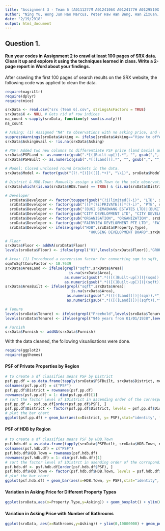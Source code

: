 ```yaml
---
title: "Assignment 3 - Team 6 (A0111277M A0124106X A0124177H A0129519X A0130771M)"
author: "Ning Yu, Wong Jun Hao Marcus, Peter Haw Han Beng, Han Zixuan, Daniel Wong Sing Dong"
date: "2/19/2018"
output: html_document
---
```


## Question 1.
#### Run your codes in Assignment 2 to crawl at least 100 pages of SRX data. Clean it up and explore it using the techniques learned in class. Write a 2-page report in Word about your findings.

After crawling the first 100 pages of search results on the SRX website, the following code was applied to clean the data.
  
```r
require(magrittr)
require(dplyr)
require(mice)

srxData <- read.csv("srx (Team 6).csv", stringsAsFactors = TRUE)
srxData$X <- NULL # Gets rid of row indices
na_count <-sapply(srxData, function(y) sum(is.na(y)))
na_count

# Asking: (1) Assigned "NA" to observations with no asking price, and (2) added a new column that indicates which observations have an asking price and which do not.
suppressWarnings(srxData$Asking <- ifelse(srxData$Asking=="View to offer", NA, as.numeric(gsub(",", "", gsub("\\$", "", srxData$Asking)))))
srxData$AskingAvail <- !is.na(srxData$Asking)

# PSF: Added two new columns to differentiate PSF price (land basis) and PSF price (built-up basis).
srxData$PSFLand <- as.numeric(gsub(".*[(]Built-up[)].*", "", gsub(",", "", gsub(".*\\$([0-9,]+(?=\\s+psf\\s+[(]Land[)])).*", "\\1", srxData$PSF, perl = TRUE))))
srxData$PSFBuilt <- as.numeric(gsub(".*[(]Land[)].*", "", gsub(",", "", gsub(".*\\$([0-9,]+(?=\\s+psf\\s+[(]Built-up[)])).*", "\\1", srxData$PSF, perl = TRUE))))

# Model: Closed unclosed round brackets in the data.
srxData$Model <- factor(gsub("(?!.*[)])([(].*+)", "\\1)", srxData$Model, perl = TRUE))

# District & HDB.Town: Manually assign a HDB.Town to the sole observation with an NA in both "District" and "HDB Town"
srxData[which((is.na(srxData$HDB.Town) == TRUE) & (is.na(srxData$District) == TRUE)),]$HDB.Town <- "Queenstown"

# Developer
  srxData$Developer <- factor(toupper(gsub("(?i)limited(?-i)", "LTD", srxData$Developer)))
  srxData$Developer <- factor(gsub("[(]*(?i)PRIVATE[)]*(?-i)", "PTE", srxData$Developer, perl = TRUE))
  srxData$Developer <- factor(gsub("(BUKI SEMABWANG ESTATES LTD)|(BUKIT SEMABWANG ESTATES LTD)", "BUKIT SEMBAWANG ESTATES LIMITED", srxData$Developer))
  srxData$Developer <- factor(gsub("CITY DEVELOPMENT LTD", "CITY DEVELOPMENTS LTD", srxData$Developer))
  srxData$Developer <- factor(gsub("ORGANISATION", "ORGANIZATION", srxData$Developer))
  srxData$Developer <- factor(gsub("FAIRVIEW DEVELOPMENT PTE LTD", "FAIRVIEW DEVELOPMENTS PTE LTD", srxData$Developer))
  srxData$Developer <- ifelse(grepl("HDB",srxData$Property.Type),
                                      "HOUSING DEVELOPMENT BOARD",srxData$Developer)

# Floor
srxData$Floor <- addNA(srxData$Floor)
levels(srxData$Floor) <- ifelse(grepl("01",levels(srxData$Floor)),"GROUND",levels(srxData$Floor))

# Area: (1) Introduced a conversion factor for converting sqm to sqft, and (2) added two new columns to differentiate area (land basis) and area (built-up basis).
sqmToSqftConvFactor <- 10.7639
srxData$AreaLand <- ifelse(grepl("sqft",srxData$Area)|
                             is.na(srxData$Area),
                           as.numeric(gsub(".*(([(]Built-up[)])|(sqm)).*", "", gsub(",", "", gsub("^.*(\\s|^)([0-9,]+(?=\\s+sqft\\s+[(]Land[)])).*", "\\2", srxData$Area, perl = TRUE)))), 
                           as.numeric(gsub(".*(([(]Built-up[)])|(sqft)).*", "", gsub(",", "", gsub("^.*(\\s|^)([0-9,]+(?=\\s+sqm\\s+[(]Land[)])).*", "\\2", srxData$Area, perl = TRUE))))*sqmToSqftConvFactor)
srxData$AreaBuilt <- ifelse(grepl("sqft",srxData$Area)|
                              is.na(srxData$Area),
                            as.numeric(gsub(".*(([(]Land[)])|(sqm)).*", "", gsub(",", "", gsub("^.*(\\s|^)([0-9,]+(?=\\s+sqft\\s+[(]Built-up[)])).*", "\\2", srxData$Area, perl = TRUE)))), 
                            as.numeric(gsub(".*(([(]Land[)])|(sqft)).*", "", gsub(",", "", gsub("^.*(\\s|^)([0-9,]+(?=\\s+sqm\\s+[(]Built-up[)])).*", "\\2", srxData$Area, perl = TRUE))))*sqmToSqftConvFactor)

# Tenure
levels(srxData$Tenure) <- ifelse(grepl("Freehold",levels(srxData$Tenure)),"FREEHOLD",levels(srxData$Tenure))
levels(srxData$Tenure) <- ifelse(grepl("946 years from 01/01/1938",levels(srxData$Tenure)) | grepl("946 years from 23/06/1938",levels(srxData$Tenure)) | grepl("947 years from 05/10/1934",levels(srxData$Tenure)),"999 years",levels(srxData$Tenure))

# Furnish
srxData$Furnish <- addNA(srxData$Furnish)
```

With the data cleaned, the following visualisations were done.

```r
require(ggplot2)
require(ggthemes)
```

#### PSF of Private Properties by Region
```r
# to create a df classifies means PSF by District
psf.pp.df = as.data.frame(tapply(srxData$PSFBuilt, srxData$District, mean, na.rm=TRUE))
colnames(psf.pp.df) = c("PSF")
psf.pp.df$District = rownames(psf.pp.df)
rownames(psf.pp.df) = 1: dim(psf.pp.df)[1]
# sort the factor level of $District in ascending order of the corresponding PSF value (for plotting)
psf.pp.df <- psf.pp.df[order(psf.pp.df$PSF), ]
psf.pp.df$District <- factor(psf.pp.df$District, levels = psf.pp.df$District[order(psf.pp.df$PSF)])
# plot the bar chart 
ggplot(psf.pp.df) + geom_bar(aes(x=District, y= PSF),stat="identity", fill="lightpink") + coord_flip()  + labs(x="", y="PSF") + ggtitle("Average PSF of Private Properties by Region") + theme(axis.text.y=element_text(size = rel(0.8))) + theme_minimal() 
```

#### PSF of HDB by Region
```r
# to create a df classifies means PSF by HDB.Town
psf.hdb.df = as.data.frame(tapply(srxData$PSFBuilt, srxData$HDB.Town, mean, na.rm=TRUE))
colnames(psf.hdb.df) = c("PSF")
psf.hdb.df$HDB.Town = rownames(psf.hdb.df)
rownames(psf.hdb.df) = 1: dim(psf.hdb.df)[1]
# sort the factor level of $Distrct in asending order of the corrsponding PSF value (for ploting)
psf.hdb.df <- psf.hdb.df[order(psf.hdb.df$PSF), ]
psf.hdb.df$HDB.Town <- factor(psf.hdb.df$HDB.Town, levels = psf.hdb.df$HDB.Town[order(psf.hdb.df$PSF)])
# plot the bar chart 
ggplot(psf.hdb.df) + geom_bar(aes(x=HDB.Town, y= PSF),stat="identity", fill="lightblue") + coord_flip()  + labs(x="", y="PSF") + ggtitle("Average PSF of HDB by Region") + theme(axis.text.y=element_text(size = rel(0.8))) + theme_minimal() 
```

#### Variation in Asking Price for Different Property Types
```r
ggplot(srxData,aes(x=Property.Type,y=Asking)) + geom_boxplot() + ylim(0,3000000) + coord_flip() + labs(title="Variation in Asking Price for Different Property Types", y="Asking Price")
```

#### Variation in Asking Price with Number of Bathrooms
```r
ggplot(srxData, aes(x=Bathrooms,y=Asking)) + ylim(0,10000000) + geom_point(position=position_jitter(w=.2,h=.05)) + xlim(1,8) + labs(title="Variation in Asking Price with Number of Bathrooms", y="Asking Price")
```
